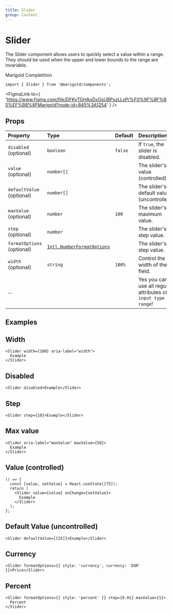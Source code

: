 ```yaml
---
title: Slider
group: Content
---
```



# Slider

The Slider component allows users to quickly select a value within a range. They should be used when the upper and lower bounds to the range are invariable.

<MarigoldTheme>
  <Slider
    formatOptions={{ style: 'percent' }}
    step={0.01}
    maxValue={1}
    defaultValue={[0.5]}
    width={300}
  >
    Marigold Completition
  </Slider>
</MarigoldTheme>

```tsx onlyCode
import { Slider } from '@marigold/components';
```

<FigmaLink
  to={
    'https://www.figma.com/file/DFKyTGHAoDxOsUBPszLLxP/%F0%9F%8F%B5%EF%B8%8FMarigold?node-id=845%3A1254'
  }
/>

## Props

| Property                   | Type                                                                                                                                          | Default | Description                                                     |
| :------------------------- | :-------------------------------------------------------------------------------------------------------------------------------------------- | :------ | :-------------------------------------------------------------- |
| `disabled` (optional)      | `boolean`                                                                                                                                     | `false` | If `true`, the slider is disabled.                              |
| `value` (optional)         | `number[]`                                                                                                                                    |         | The slider's value (controlled).                                |
| `defaultValue` (optional)  | `number[]`                                                                                                                                    |         | The slider's default value (uncontrolled).                      |
| `maxValue` (optional)      | `number`                                                                                                                                      | `100`   | The slider's maximum value.                                     |
| `step` (optional)          | `number`                                                                                                                                      |         | The slider's step value.                                        |
| `formatOptions` (optional) | [`Intl.NumberFormatOptions`](https://developer.mozilla.org/en-US/docs/Web/JavaScript/Reference/Global_Objects/Intl/NumberFormat/NumberFormat) |         | The slider's step value.                                        |
| `width` (optional)         | `string`                                                                                                                                      | `100%`  | Control the width of the field.                                 |
| ...                        |                                                                                                                                               |         | Yes you can use all regular attributes of `input type = range`! |

## Examples

## Width

```tsx
<Slider width={180} aria-label="width">
  Example
</Slider>
```

## Disabled

```tsx
<Slider disabled>Example</Slider>
```

## Step

```tsx
<Slider step={10}>Example</Slider>
```

## Max value

```tsx
<Slider aria-label="maxValue" maxValue={50}>
  Example
</Slider>
```

## Value (controlled)

```tsx
() => {
  const [value, setValue] = React.useState([75]);
  return (
    <Slider value={value} onChange={setValue}>
      Example
    </Slider>
  );
};
```

## Default Value (uncontrolled)

```tsx
<Slider defaultValue={[25]}>Example</Slider>
```

## Currency

```tsx
<Slider formatOptions={{ style: 'currency', currency: 'EUR' }}>Price</Slider>
```

## Percent

```tsx
<Slider formatOptions={{ style: 'percent' }} step={0.01} maxValue={1}>
  Percent
</Slider>
```
